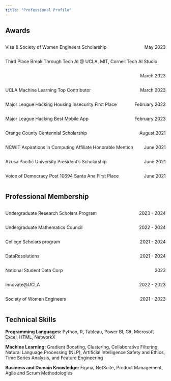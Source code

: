 ```yaml
---
title: "Professional Profile"
---
```


## Awards

::: {style="overflow: hidden;"}
::: {style="float: left;"}
Visa & Society of Women Engineers Scholarship
:::

::: {style="float: right;"}
May 2023
:::
:::

::: {style="overflow: hidden;"}
::: {style="float: left;"}
Third Place Break Through Tech AI \@ UCLA, MIT, Cornell Tech AI Studio
:::

::: {style="float: right;"}
March 2023
:::
:::

::: {style="overflow: hidden;"}
::: {style="float: left;"}
UCLA Machine Learning Top Contributor
:::

::: {style="float: right;"}
March 2023
:::
:::

::: {style="overflow: hidden;"}
::: {style="float: left;"}
Major League Hacking Housing Insecurity First Place
:::

::: {style="float: right;"}
February 2023
:::
:::

::: {style="overflow: hidden;"}
::: {style="float: left;"}
Major League Hacking Best Mobile App
:::

::: {style="float: right;"}
February 2023
:::
:::

::: {style="overflow: hidden;"}
::: {style="float: left;"}
Orange County Centennial Scholarship
:::

::: {style="float: right;"}
August 2021
:::
:::

::: {style="overflow: hidden;"}
::: {style="float: left;"}
NCWIT Aspirations in Computing Affiliate Honorable Mention
:::

::: {style="float: right;"}
June 2021
:::
:::

::: {style="overflow: hidden;"}
::: {style="float: left;"}
Azusa Pacific University President's Scholarship
:::

::: {style="float: right;"}
June 2021
:::
:::

::: {style="overflow: hidden;"}
::: {style="float: left;"}
Voice of Democracy Post 10694 Santa Ana First Place
:::

::: {style="float: right;"}
June 2021
:::
:::

## Professional Membership

::: {style="overflow: hidden;"}
::: {style="float: left;"}
Undergraduate Research Scholars Program
:::

::: {style="float: right;"}
2023 - 2024
:::
:::

::: {style="overflow: hidden;"}
::: {style="float: left;"}
Undergraduate Mathematics Council
:::

::: {style="float: right;"}
2022 - 2024
:::
:::

::: {style="overflow: hidden;"}
::: {style="float: left;"}
College Scholars program
:::

::: {style="float: right;"}
2021 - 2024
:::
:::

::: {style="overflow: hidden;"}
::: {style="float: left;"}
DataResolutions
:::

::: {style="float: right;"}
2021 - 2024
:::
:::

::: {style="overflow: hidden;"}
::: {style="float: left;"}
National Student Data Corp
:::

::: {style="float: right;"}
2023
:::
:::

::: {style="overflow: hidden;"}
::: {style="float: left;"}
Innovate\@UCLA
:::

::: {style="float: right;"}
2022 - 2023
:::
:::

::: {style="overflow: hidden;"}
::: {style="float: left;"}
Society of Women Engineers
:::

::: {style="float: right;"}
2021 - 2023
:::
:::

## Technical Skills

**Programming Languages:** Python, R, Tableau, Power BI, Git, Microsoft Excel, HTML, NetworkX

**Machine Learning:** Gradient Boosting, Clustering, Collaborative Filtering, Natural Language Processing (NLP), Artificial Intelligence Safety and Ethics, Time Series Analysis, and Feature Engineering

**Business and Domain Knowledge:** Figma, NetSuite, Product Management, Agile and Scrum Methodologies

